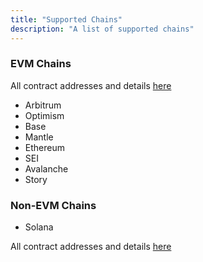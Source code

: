 ```yaml
---
title: "Supported Chains"
description: "A list of supported chains"
---
```


### EVM Chains

All contract addresses and details [here](/build-on-evm/addresses)

- Arbitrum
- Optimism
- Base
- Mantle
- Ethereum
- SEI
- Avalanche
- Story

### Non-EVM Chains
- Solana

All contract addresses and details [here](/build-on-evm/addresses#solana)